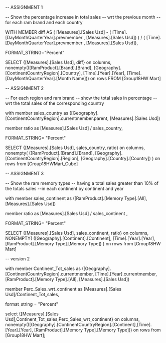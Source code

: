 
-- ASSIGNMENT 1

-- Show the percentage increase in total sales 
-- wrt the previous month 
-- for each ram brand and each country

WITH MEMBER diff AS
( [Measures].[Sales Usd] - ( [Time].[DayMonthQuarterYear].prevmember , [Measures].[Sales Usd]) ) /
 ( [Time].[DayMonthQuarterYear].prevmember , [Measures].[Sales Usd]),

FORMAT_STRING="Percent"

SELECT {[Measures].[Sales Usd], diff} on columns,
nonempty(([RamProduct].[Brand].[Brand], [Geography].[ContinentCountryRegion].[Country], 
[Time].[Year].[Year], [Time].[DayMonthQuarterYear].[Month Name])) on rows
FROM [Group18HW Mart]


-- ASSIGNMENT 2

-- For each region and ram brand 
-- show the total sales in percentage 
-- wrt the total sales of the corresponding country

with member sales_country as
([Geography].[ContinentCountryRegion].currentmember.parent, [Measures].[Sales Usd])

member ratio as
[Measures].[Sales Usd] / sales_country,

FORMAT_STRING= "Percent"

SELECT  {[Measures].[Sales Usd], sales_country, ratio} on columns,
nonempty( ([RamProduct].[Brand].[Brand], [Geography].[ContinentCountryRegion].[Region], [Geography].[Country].[Country]) ) on rows
from [Group18HWMart_Cube]


-- ASSIGNMENT 3

-- Show the ram memory types 
-- having a total sales greater than 10% of the totals sales 
--in each continent by continent and year

with member sales_continent as
([RamProduct].[Memory Type].[All], [Measures].[Sales Usd])

member ratio as
[Measures].[Sales Usd] / sales_continent
,

FORMAT_STRING= "Percent"

SELECT {[Measures].[Sales Usd], sales_continent, ratio} on columns,
NONEMPTY( ([Geography].[Continent].[Continent], 
[Time].[Year].[Year], [RamProduct].[Memory Type].[Memory Type]) ) on rows
from [Group18HW Mart]


-- version 2

with member Continent_Tot_sales as 
([Geography].[ContinentCountryRegion].currentmember, 
[Time].[Year].currentmember, [RamProduct].[Memory Type].[All], [Measures].[Sales Usd]) 

member Perc_Sales_wrt_continent as 
[Measures].[Sales Usd]/Continent_Tot_sales, 

format_string = "Percent" 

select {[Measures].[Sales Usd],Continent_Tot_sales,Perc_Sales_wrt_continent} on columns, 
nonempty(([Geography].[ContinentCountryRegion].[Continent],[Time].[Year].[Year], 
[RamProduct].[Memory Type].[Memory Type])) on rows 
from [Group18HW Mart];
